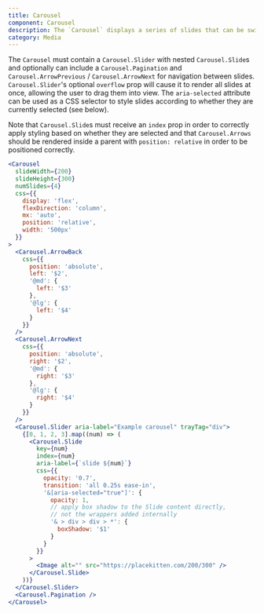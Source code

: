 ```yaml
---
title: Carousel
component: Carousel
description: The `Carousel` displays a series of slides that can be swiped between or selected directly via buttons.
category: Media
---
```


The `Carousel` must contain a `Carousel.Slider` with nested `Carousel.Slide`s and optionally can include a `Carousel.Pagination` and `Carousel.ArrowPrevious` / `Carousel.ArrowNext` for navigation between slides.
`Carousel.Slider`'s optional `overflow` prop will cause it to render all slides at once, allowing the user to drag them into view. The `aria-selected` attribute can be used as a CSS selector to style slides according to whether they are currently selected (see below).

Note that `Carousel.Slide`s must receive an `index` prop in order to correctly apply styling based on whether they are selected and that `Carousel.Arrows` should be rendered inside a parent with `position: relative` in order to be positioned correctly.

```jsx preview
<Carousel
  slideWidth={200}
  slideHeight={300}
  numSlides={4}
  css={{
    display: 'flex',
    flexDirection: 'column',
    mx: 'auto',
    position: 'relative',
    width: '500px'
  }}
>
  <Carousel.ArrowBack
    css={{
      position: 'absolute',
      left: '$2',
      '@md': {
        left: '$3'
      },
      '@lg': {
        left: '$4'
      }
    }}
  />
  <Carousel.ArrowNext
    css={{
      position: 'absolute',
      right: '$2',
      '@md': {
        right: '$3'
      },
      '@lg': {
        right: '$4'
      }
    }}
  />
  <Carousel.Slider aria-label="Example carousel" trayTag="div">
    {[0, 1, 2, 3].map((num) => (
      <Carousel.Slide
        key={num}
        index={num}
        aria-label={`slide ${num}`}
        css={{
          opacity: '0.7',
          transition: 'all 0.25s ease-in',
          '&[aria-selected="true"]': {
            opacity: 1,
            // apply box shadow to the Slide content directly,
            // not the wrappers added internally
            '& > div > div > *': {
              boxShadow: '$1'
            }
          }
        }}
      >
        <Image alt="" src="https://placekitten.com/200/300" />
      </Carousel.Slide>
    ))}
  </Carousel.Slider>
  <Carousel.Pagination />
</Carousel>
```
